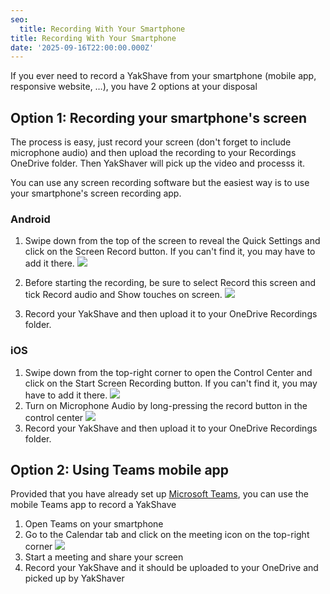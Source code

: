 ```yaml
---
seo:
  title: Recording With Your Smartphone
title: Recording With Your Smartphone
date: '2025-09-16T22:00:00.000Z'
---
```


If you ever need to record a YakShave from your smartphone (mobile app, responsive website, …), you have 2 options at your disposal

## Option 1: Recording your smartphone's screen

The process is easy, just record your screen (don't forget to include microphone audio) and then upload the recording to your Recordings OneDrive folder. Then YakShaver will pick up the video and processs it.

You can use any screen recording software but the easiest way is to use your smartphone's screen recording app.

### Android

1. Swipe down from the top of the screen to reveal the Quick Settings and click on the Screen Record button. If you can't find it, you may have to add it there.
   ![](/YakShaver/Docs/Android-screen-recorder.png)

2. Before starting the recording, be sure to select Record this screen and tick Record audio and Show touches on screen.
   ![](/YakShaver/Docs/Android-screen-recorder-setup.png)
3. Record your YakShave and then upload it to your OneDrive Recordings folder.

### iOS

1. Swipe down from the top-right corner to open the Control Center and click on the Start Screen Recording button. If you can't find it, you may have to add it there.
   ![](/YakShaver/Docs/IOS-screen-recorder.png)
2. Turn on Microphone Audio by long-pressing the record button in the control center
   ![](/YakShaver/Docs/IOS-screen-recorder-setup.jpg)
3. Record your YakShave and then upload it to your OneDrive Recordings folder.

## Option 2: Using Teams mobile app

Provided that you have already set up [Microsoft Teams](/docs/recording-work-item-teams), you can use the mobile Teams app to record a YakShave

1. Open Teams on your smartphone
2. Go to the Calendar tab and click on the meeting icon on the top-right corner
   ![](/YakShaver/Docs/Teams-start-meeting.png)
3. Start a meeting and share your screen
4. Record your YakShave and it should be uploaded to your OneDrive and picked up by YakShaver

